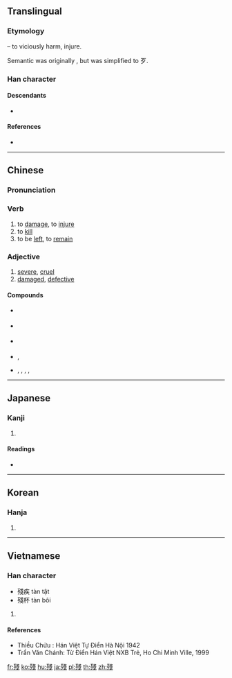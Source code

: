 {{also|残}}
==Translingual==
{{ja-forms|[[残]]|[[残]]|殘}}

===Etymology===
{{Han compound|歹|t1=vicious, bones|戔|ls=psc|c1=s|c2=p}} – to viciously harm, injure.

Semantic was originally {{zh-l|歺}}, but was simplified to 歹.

===Han character===
{{Han char|rn=78|rad=歹|as=08|sn=12|four=13253|canj=MNII}}

====Descendants====
* {{l|mul|残}}

====References====
* {{Han ref|kx=0581.370|dkj=16506|dj=0974.060|hdz=21389.040|uh=6B98|ud=27544|bh=B4DD|bd=46301}}

----

==Chinese==
{{zh-forms|s=残}}

===Pronunciation===
{{zh-pron
|m=cán
|c=caan4
|h=pfs=
|md=
|mn=chân/chhân/chôaⁿ
|w=
|mc=y
|oc=y
|cat=v,a
}}

===Verb===
{{zh-verb}}

# to [[damage]], to [[injure]]
# to [[kill]]
# to be [[left]], to [[remain]]

===Adjective===
{{zh-adj}}

# [[severe]], [[cruel]]
# [[damaged]], [[defective]]

====Compounds====
* {{sense|to damage}} {{zh-l|殘害}}
* {{sense|to kill}} {{zh-l|殘害}}
* {{sense|to remain}} {{zh-l|敗殘}}
* {{sense|severe}} {{zh-l|殘虐}}, {{zh-l|殘酷}}
* {{sense|defective}} {{zh-l|殘缺}}, {{zh-l|殘缺不全}}, {{zh-l|殘疾}}, {{zh-l|腦殘}}, {{zh-l|殘體字}}

----

==Japanese==

===Kanji===
{{ja-kanji|grade=|rs=歹08}}

# {{defn|lang=ja|sort=歹08}}

====Readings====
* {{ja-readings|goon=[[ざん]] (zan)|kanon=[[さん]] (san)|kun=[[のこる]] (nokoru), [[のこす]] (nokosu), [[そこなう]] (sokonau), [[ひどい]] (hidoi), [[むごい]] (mugoi)}}

----

==Korean==

===Hanja===
{{ko-hanja|hangeul=[[잔]]|eumhun=|rv=jan|mr=chan|y=can}}

# {{defn|lang=ko|sort=歹08}}

----

==Vietnamese==

===Han character===
{{vi-hantu|[[tàn]]|rs=歹08}}
* 殘疾 tàn tật
* 殘杯 tàn bôi

# {{defn|lang=vi|sort=歹08}}

====References====
* Thiều Chửu : Hán Việt Tự Điển Hà Nội 1942
* Trần Văn Chánh: Từ Điển Hán Việt NXB Trẻ, Ho Chi Minh Ville, 1999

[[fr:殘]]
[[ko:殘]]
[[hu:殘]]
[[ja:殘]]
[[pl:殘]]
[[th:殘]]
[[zh:殘]]